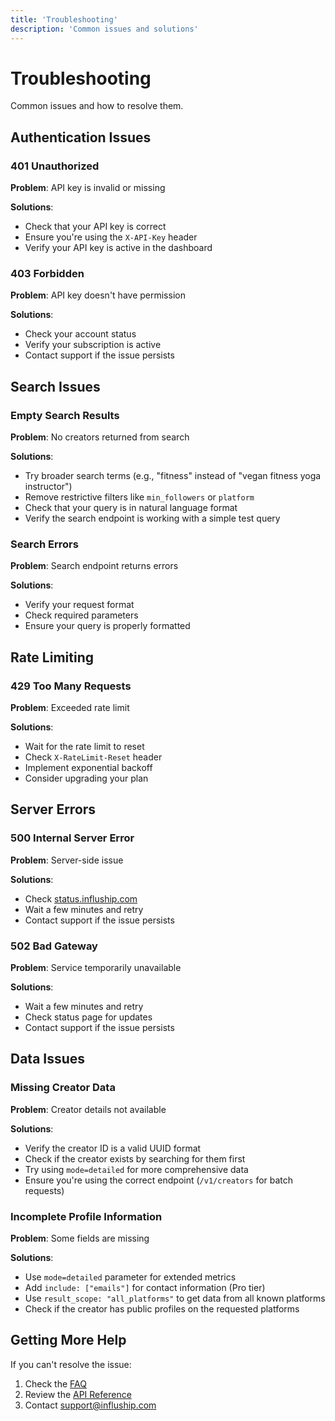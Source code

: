 ```yaml
---
title: 'Troubleshooting'
description: 'Common issues and solutions'
---
```


# Troubleshooting

Common issues and how to resolve them.

## Authentication Issues

### 401 Unauthorized

**Problem**: API key is invalid or missing

**Solutions**:

- Check that your API key is correct
- Ensure you're using the `X-API-Key` header
- Verify your API key is active in the dashboard

### 403 Forbidden

**Problem**: API key doesn't have permission

**Solutions**:

- Check your account status
- Verify your subscription is active
- Contact support if the issue persists

## Search Issues

### Empty Search Results

**Problem**: No creators returned from search

**Solutions**:

- Try broader search terms (e.g., "fitness" instead of "vegan fitness yoga instructor")
- Remove restrictive filters like `min_followers` or `platform`
- Check that your query is in natural language format
- Verify the search endpoint is working with a simple test query

### Search Errors

**Problem**: Search endpoint returns errors

**Solutions**:

- Verify your request format
- Check required parameters
- Ensure your query is properly formatted

## Rate Limiting

### 429 Too Many Requests

**Problem**: Exceeded rate limit

**Solutions**:

- Wait for the rate limit to reset
- Check `X-RateLimit-Reset` header
- Implement exponential backoff
- Consider upgrading your plan

## Server Errors

### 500 Internal Server Error

**Problem**: Server-side issue

**Solutions**:

- Check [status.influship.com](https://status.influship.com)
- Wait a few minutes and retry
- Contact support if the issue persists

### 502 Bad Gateway

**Problem**: Service temporarily unavailable

**Solutions**:

- Wait a few minutes and retry
- Check status page for updates
- Contact support if the issue persists

## Data Issues

### Missing Creator Data

**Problem**: Creator details not available

**Solutions**:

- Verify the creator ID is a valid UUID format
- Check if the creator exists by searching for them first
- Try using `mode=detailed` for more comprehensive data
- Ensure you're using the correct endpoint (`/v1/creators` for batch requests)

### Incomplete Profile Information

**Problem**: Some fields are missing

**Solutions**:

- Use `mode=detailed` parameter for extended metrics
- Add `include: ["emails"]` for contact information (Pro tier)
- Use `result_scope: "all_platforms"` to get data from all known platforms
- Check if the creator has public profiles on the requested platforms

## Getting More Help

If you can't resolve the issue:

1. Check the [FAQ](/support/faq)
2. Review the [API Reference](/api-reference)
3. Contact [support@influship.com](mailto:support@influship.com)
